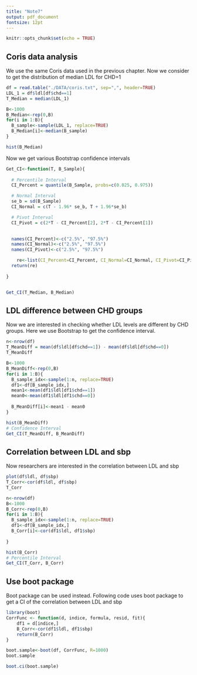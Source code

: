 ---
title: "Note7"
output: pdf_document
fontsize: 12pt
---

```{r setup, include=FALSE}
knitr::opts_chunk$set(echo = TRUE)
```

## Coris data analysis 
We use the same Coris data used in the previous chapter. Now we consider to get the distribution of median LDL for CHD=1

```{r coris}
df = read.table("./DATA/coris.txt", sep=",", header=TRUE)
LDL_1 = df$ldl[df$chd==1]
T_Median = median(LDL_1)

B<-1000
B_Median<-rep(0,B)
for(i in 1:B){
  B_sample<-sample(LDL_1, replace=TRUE)
  B_Median[i]<-median(B_sample)
}

hist(B_Median)

```

Now we get various Bootstrap confidence intervals

```{r coris1}

Get_CI<-function(T, B_Sample){
  
  # Percentile Interval
  CI_Percent = quantile(B_Sample, probs=c(0.025, 0.975))

  # Normal Interval
  se_b = sd(B_Sample)
  CI_Normal = c(T - 1.96* se_b, T + 1.96*se_b)

  # Pivot Interval
  CI_Pivot = c(2*T - CI_Percent[2], 2*T - CI_Percent[1])

  
  names(CI_Percent)<-c("2.5%", "97.5%")
  names(CI_Normal)<-c("2.5%", "97.5%")
  names(CI_Pivot)<-c("2.5%", "97.5%")

    re<-list(CI_Percent=CI_Percent, CI_Normal=CI_Normal, CI_Pivot=CI_Pivot)
  return(re)
  
}


Get_CI(T_Median, B_Median)
```

## LDL difference between CHD groups
Now we are interested in checking whether LDL levels are different by CHD groups. Here we use Bootstrap to get the confidence interval. 

```{r coris2}

n<-nrow(df)
T_MeanDiff = mean(df$ldl[df$chd==1]) - mean(df$ldl[df$chd==0])
T_MeanDiff

B<-1000
B_MeanDiff<-rep(0,B)
for(i in 1:B){
  B_sample_idx<-sample(1:n, replace=TRUE)
  df1<-df[B_sample_idx,]
  mean1<-mean(df1$ldl[df1$chd==1])
  mean0<-mean(df1$ldl[df1$chd==0])
  
  B_MeanDiff[i]<-mean1 - mean0
}

hist(B_MeanDiff)
# Confidence Interval
Get_CI(T_MeanDiff, B_MeanDiff)

```

## Correlation between LDL and sbp
Now researchers are interested in the correlation between LDL and sbp 

```{r coris3}

plot(df$ldl, df$sbp)
T_Corr<-cor(df$ldl, df$sbp)
T_Corr

n<-nrow(df)
B<-1000
B_Corr<-rep(0,B)
for(i in 1:B){
  B_sample_idx<-sample(1:n, replace=TRUE)
  df1<-df[B_sample_idx,]
  B_Corr[i]<-cor(df1$ldl, df1$sbp)
  
}

hist(B_Corr)
# Percentile Interval
Get_CI(T_Corr, B_Corr)


```


## Use boot package
Boot package can be used instead. Following code uses boot package to get a CI of the correlation between LDL and sbp 

```{r coris4}

library(boot)
CorrFunc <- function(d, indice, formula, resid, fit){   
	df1 = d[indice,]
	B_Corr<-cor(df1$ldl, df1$sbp)
	return(B_Corr)
}

boot.sample<-boot(df, CorrFunc, R=1000)
boot.sample

boot.ci(boot.sample)


```


